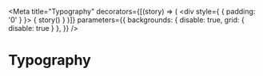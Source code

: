 
<Meta
  title="Typography"
  decorators={[(story) => (
    <div style={ { padding: '0' } }>
      { story() }
    </div>
  )]}
  parameters={{
    backgrounds: { disable: true, grid: { disable: true } },
  }}
/>

# Typography

<Canvas>
  <Story name="Typography">
    <Typography />
  </Story>
</Canvas>
